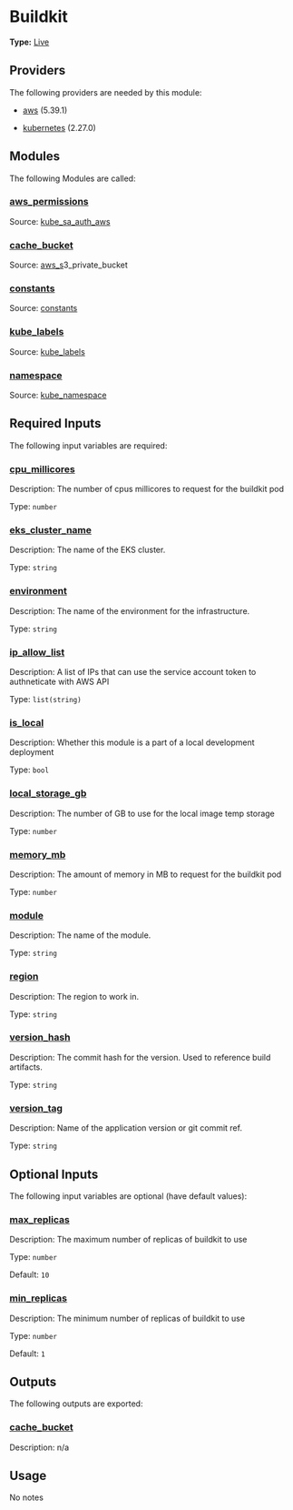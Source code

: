# Buildkit

**Type:** [Live](./overview)

## Providers

The following providers are needed by this module:

-  [aws](https://registry.terraform.io/providers/hashicorp/aws/5.39.1/docs) (5.39.1)

-  [kubernetes](https://registry.terraform.io/providers/hashicorp/kubernetes/2.27.0/docs) (2.27.0)

## Modules

The following Modules are called:

### <a name="module_aws_permissions"></a> [aws\_permissions](#module\_aws\_permissions)

Source: [kube_sa_auth_aws](./kube_sa_auth_aws)


### <a name="module_cache_bucket"></a> [cache\_bucket](#module\_cache\_bucket)

Source: [aws_s](./aws_s)3_private_bucket


### <a name="module_constants"></a> [constants](#module\_constants)

Source: [constants](./constants)


### <a name="module_kube_labels"></a> [kube\_labels](#module\_kube\_labels)

Source: [kube_labels](./kube_labels)


### <a name="module_namespace"></a> [namespace](#module\_namespace)

Source: [kube_namespace](./kube_namespace)


## Required Inputs

The following input variables are required:

### <a name="input_cpu_millicores"></a> [cpu\_millicores](#input\_cpu\_millicores)

Description: The number of cpus millicores to request for the buildkit pod

Type: `number`

### <a name="input_eks_cluster_name"></a> [eks\_cluster\_name](#input\_eks\_cluster\_name)

Description: The name of the EKS cluster.

Type: `string`

### <a name="input_environment"></a> [environment](#input\_environment)

Description: The name of the environment for the infrastructure.

Type: `string`

### <a name="input_ip_allow_list"></a> [ip\_allow\_list](#input\_ip\_allow\_list)

Description: A list of IPs that can use the service account token to authneticate with AWS API

Type: `list(string)`

### <a name="input_is_local"></a> [is\_local](#input\_is\_local)

Description: Whether this module is a part of a local development deployment

Type: `bool`

### <a name="input_local_storage_gb"></a> [local\_storage\_gb](#input\_local\_storage\_gb)

Description: The number of GB to use for the local image temp storage

Type: `number`

### <a name="input_memory_mb"></a> [memory\_mb](#input\_memory\_mb)

Description: The amount of memory in MB to request for the buildkit pod

Type: `number`

### <a name="input_module"></a> [module](#input\_module)

Description: The name of the module.

Type: `string`

### <a name="input_region"></a> [region](#input\_region)

Description: The region to work in.

Type: `string`

### <a name="input_version_hash"></a> [version\_hash](#input\_version\_hash)

Description: The commit hash for the version. Used to reference build artifacts.

Type: `string`

### <a name="input_version_tag"></a> [version\_tag](#input\_version\_tag)

Description: Name of the application version or git commit ref.

Type: `string`

## Optional Inputs

The following input variables are optional (have default values):

### <a name="input_max_replicas"></a> [max\_replicas](#input\_max\_replicas)

Description: The maximum number of replicas of buildkit to use

Type: `number`

Default: `10`

### <a name="input_min_replicas"></a> [min\_replicas](#input\_min\_replicas)

Description: The minimum number of replicas of buildkit to use

Type: `number`

Default: `1`

## Outputs

The following outputs are exported:

### <a name="output_cache_bucket"></a> [cache\_bucket](#output\_cache\_bucket)

Description: n/a

## Usage

No notes
